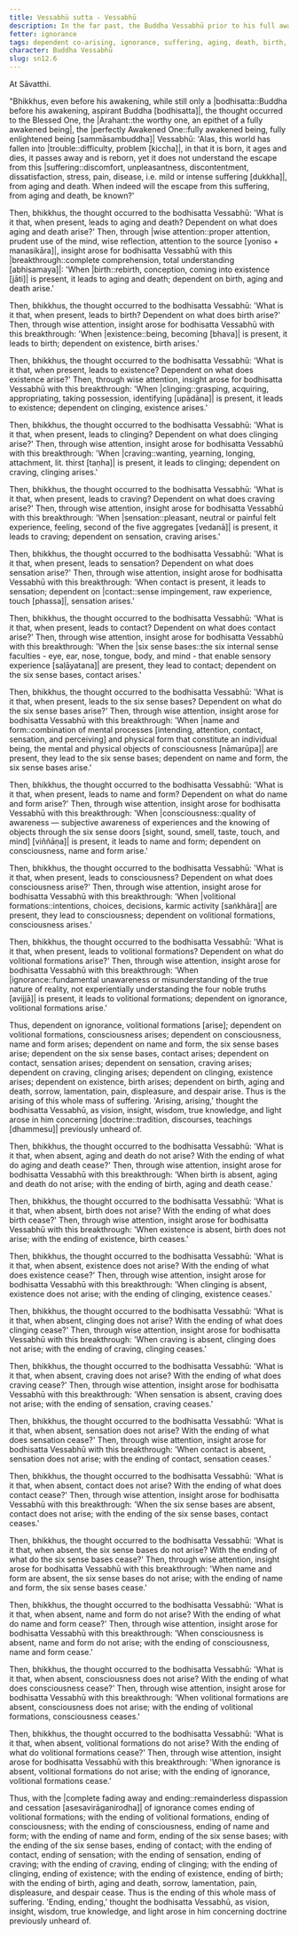 ```yaml
---
title: Vessabhū sutta - Vessabhū
description: In the far past, the Buddha Vessabhū prior to his full awakening reflects on how the world has fallen into trouble and discovers the escape from suffering through wise attention and insight into dependent co-arising.
fetter: ignorance
tags: dependent co-arising, ignorance, suffering, aging, death, birth, existence, clinging, craving, sensation, feeling, contact, six sense bases, name and form, consciousness, volitional formations, sn, sn12-21, sn12
character: Buddha Vessabhū
slug: sn12.6
---
```


At Sāvatthi.

"Bhikkhus, even before his awakening, while still only a |bodhisatta::Buddha before his awakening, aspirant Buddha [bodhisatta]|, the thought occurred to the Blessed One, the |Arahant::the worthy one, an epithet of a fully awakened being|, the \|perfectly Awakened One::fully awakened being, fully enlightened being [sammāsambuddha]| Vessabhū: 'Alas, this world has fallen into |trouble::difficulty, problem [kiccha]|, in that it is born, it ages and dies, it passes away and is reborn, yet it does not understand the escape from this |suffering::discomfort, unpleasantness, discontentment, dissatisfaction, stress, pain, disease, i.e. mild or intense suffering [dukkha]|, from aging and death. When indeed will the escape from this suffering, from aging and death, be known?'

Then, bhikkhus, the thought occurred to the bodhisatta Vessabhū: 'What is it that, when present, leads to aging and death? Dependent on what does aging and death arise?' Then, through \|wise attention::proper attention, prudent use of the mind, wise reflection, attention to the source [yoniso + manasikāra]|, insight arose for bodhisatta Vessabhū with this |breakthrough::complete comprehension, total understanding [abhisamaya]|: 'When |birth::rebirth, conception, coming into existence [jāti]| is present, it leads to aging and death; dependent on birth, aging and death arise.'

Then, bhikkhus, the thought occurred to the bodhisatta Vessabhū: 'What is it that, when present, leads to birth? Dependent on what does birth arise?' Then, through wise attention, insight arose for bodhisatta Vessabhū with this breakthrough: 'When |existence::being, becoming [bhava]| is present, it leads to birth; dependent on existence, birth arises.'

Then, bhikkhus, the thought occurred to the bodhisatta Vessabhū: 'What is it that, when present, leads to existence? Dependent on what does existence arise?' Then, through wise attention, insight arose for bodhisatta Vessabhū with this breakthrough: 'When |clinging::grasping, acquiring, appropriating, taking possession, identifying [upādāna]| is present, it leads to existence; dependent on clinging, existence arises.'

Then, bhikkhus, the thought occurred to the bodhisatta Vessabhū: 'What is it that, when present, leads to clinging? Dependent on what does clinging arise?' Then, through wise attention, insight arose for bodhisatta Vessabhū with this breakthrough: 'When |craving::wanting, yearning, longing, attachment, lit. thirst [taṇha]| is present, it leads to clinging; dependent on craving, clinging arises.'

Then, bhikkhus, the thought occurred to the bodhisatta Vessabhū: 'What is it that, when present, leads to craving? Dependent on what does craving arise?' Then, through wise attention, insight arose for bodhisatta Vessabhū with this breakthrough: 'When |sensation::pleasant, neutral or painful felt experience, feeling, second of the five aggregates [vedanā]| is present, it leads to craving; dependent on sensation, craving arises.'

Then, bhikkhus, the thought occurred to the bodhisatta Vessabhū: 'What is it that, when present, leads to sensation? Dependent on what does sensation arise?' Then, through wise attention, insight arose for bodhisatta Vessabhū with this breakthrough: 'When contact is present, it leads to sensation; dependent on |contact::sense impingement, raw experience, touch [phassa]|, sensation arises.'

Then, bhikkhus, the thought occurred to the bodhisatta Vessabhū: 'What is it that, when present, leads to contact? Dependent on what does contact arise?' Then, through wise attention, insight arose for bodhisatta Vessabhū with this breakthrough: 'When the \|six sense bases::the six internal sense faculties - eye, ear, nose, tongue, body, and mind - that enable sensory experience [saḷāyatana]| are present, they lead to contact; dependent on the six sense bases, contact arises.'

Then, bhikkhus, the thought occurred to the bodhisatta Vessabhū: 'What is it that, when present, leads to the six sense bases? Dependent on what do the six sense bases arise?' Then, through wise attention, insight arose for bodhisatta Vessabhū with this breakthrough: 'When \|name and form::combination of mental processes [intending, attention, contact, sensation, and perceiving] and physical form that constitute an individual being, the mental and physical objects of consciousness [nāmarūpa]| are present, they lead to the six sense bases; dependent on name and form, the six sense bases arise.'

Then, bhikkhus, the thought occurred to the bodhisatta Vessabhū: 'What is it that, when present, leads to name and form? Dependent on what do name and form arise?' Then, through wise attention, insight arose for bodhisatta Vessabhū with this breakthrough: 'When |consciousness::quality of awareness — subjective awareness of experiences and the knowing of objects through the six sense doors [sight, sound, smell, taste, touch, and mind] [viññāṇa]| is present, it leads to name and form; dependent on consciousness, name and form arise.'

Then, bhikkhus, the thought occurred to the bodhisatta Vessabhū: 'What is it that, when present, leads to consciousness? Dependent on what does consciousness arise?' Then, through wise attention, insight arose for bodhisatta Vessabhū with this breakthrough: 'When \|volitional formations::intentions, choices, decisions, karmic activity [saṅkhāra]| are present, they lead to consciousness; dependent on volitional formations, consciousness arises.'

Then, bhikkhus, the thought occurred to the bodhisatta Vessabhū: 'What is it that, when present, leads to volitional formations? Dependent on what do volitional formations arise?' Then, through wise attention, insight arose for bodhisatta Vessabhū with this breakthrough: 'When |ignorance::fundamental unawareness or misunderstanding of the true nature of reality, not experientially understanding the four noble truths [avijjā]| is present, it leads to volitional formations; dependent on ignorance, volitional formations arise.'

Thus, dependent on ignorance, volitional formations [arise]; dependent on volitional formations, consciousness arises; dependent on consciousness, name and form arises; dependent on name and form, the six sense bases arise; dependent on the six sense bases, contact arises; dependent on contact, sensation arises; dependent on sensation, craving arises; dependent on craving, clinging arises; dependent on clinging, existence arises; dependent on existence, birth arises; dependent on birth, aging and death, sorrow, lamentation, pain, displeasure, and despair arise. Thus is the arising of this whole mass of suffering. 'Arising, arising,' thought the bodhisatta Vessabhū, as vision, insight, wisdom, true knowledge, and light arose in him concerning |doctrine::tradition, discourses, teachings [dhammesu]| previously unheard of.

Then, bhikkhus, the thought occurred to the bodhisatta Vessabhū: 'What is it that, when absent, aging and death do not arise? With the ending of what do aging and death cease?' Then, through wise attention, insight arose for bodhisatta Vessabhū with this breakthrough: 'When birth is absent, aging and death do not arise; with the ending of birth, aging and death cease.'

Then, bhikkhus, the thought occurred to the bodhisatta Vessabhū: 'What is it that, when absent, birth does not arise? With the ending of what does birth cease?' Then, through wise attention, insight arose for bodhisatta Vessabhū with this breakthrough: 'When existence is absent, birth does not arise; with the ending of existence, birth ceases.'

Then, bhikkhus, the thought occurred to the bodhisatta Vessabhū: 'What is it that, when absent, existence does not arise? With the ending of what does existence cease?' Then, through wise attention, insight arose for bodhisatta Vessabhū with this breakthrough: 'When clinging is absent, existence does not arise; with the ending of clinging, existence ceases.'

Then, bhikkhus, the thought occurred to the bodhisatta Vessabhū: 'What is it that, when absent, clinging does not arise? With the ending of what does clinging cease?' Then, through wise attention, insight arose for bodhisatta Vessabhū with this breakthrough: 'When craving is absent, clinging does not arise; with the ending of craving, clinging ceases.'

Then, bhikkhus, the thought occurred to the bodhisatta Vessabhū: 'What is it that, when absent, craving does not arise? With the ending of what does craving cease?' Then, through wise attention, insight arose for bodhisatta Vessabhū with this breakthrough: 'When sensation is absent, craving does not arise; with the ending of sensation, craving ceases.'

Then, bhikkhus, the thought occurred to the bodhisatta Vessabhū: 'What is it that, when absent, sensation does not arise? With the ending of what does sensation cease?' Then, through wise attention, insight arose for bodhisatta Vessabhū with this breakthrough: 'When contact is absent, sensation does not arise; with the ending of contact, sensation ceases.'

Then, bhikkhus, the thought occurred to the bodhisatta Vessabhū: 'What is it that, when absent, contact does not arise? With the ending of what does contact cease?' Then, through wise attention, insight arose for bodhisatta Vessabhū with this breakthrough: 'When the six sense bases are absent, contact does not arise; with the ending of the six sense bases, contact ceases.'

Then, bhikkhus, the thought occurred to the bodhisatta Vessabhū: 'What is it that, when absent, the six sense bases do not arise? With the ending of what do the six sense bases cease?' Then, through wise attention, insight arose for bodhisatta Vessabhū with this breakthrough: 'When name and form are absent, the six sense bases do not arise; with the ending of name and form, the six sense bases cease.'

Then, bhikkhus, the thought occurred to the bodhisatta Vessabhū: 'What is it that, when absent, name and form do not arise? With the ending of what do name and form cease?' Then, through wise attention, insight arose for bodhisatta Vessabhū with this breakthrough: 'When consciousness is absent, name and form do not arise; with the ending of consciousness, name and form cease.'

Then, bhikkhus, the thought occurred to the bodhisatta Vessabhū: 'What is it that, when absent, consciousness does not arise? With the ending of what does consciousness cease?' Then, through wise attention, insight arose for bodhisatta Vessabhū with this breakthrough: 'When volitional formations are absent, consciousness does not arise; with the ending of volitional formations, consciousness ceases.'

Then, bhikkhus, the thought occurred to the bodhisatta Vessabhū: 'What is it that, when absent, volitional formations do not arise? With the ending of what do volitional formations cease?' Then, through wise attention, insight arose for bodhisatta Vessabhū with this breakthrough: 'When ignorance is absent, volitional formations do not arise; with the ending of ignorance, volitional formations cease.'

Thus, with the \|complete fading away and ending::remainderless dispassion and cessation [asesavirāganirodha]| of ignorance comes ending of volitional formations; with the ending of volitional formations, ending of consciousness; with the ending of consciousness, ending of name and form; with the ending of name and form, ending of the six sense bases; with the ending of the six sense bases, ending of contact; with the ending of contact, ending of sensation; with the ending of sensation, ending of craving; with the ending of craving, ending of clinging; with the ending of clinging, ending of existence; with the ending of existence, ending of birth; with the ending of birth, aging and death, sorrow, lamentation, pain, displeasure, and despair cease. Thus is the ending of this whole mass of suffering. 'Ending, ending,' thought the bodhisatta Vessabhū, as vision, insight, wisdom, true knowledge, and light arose in him concerning doctrine previously unheard of.